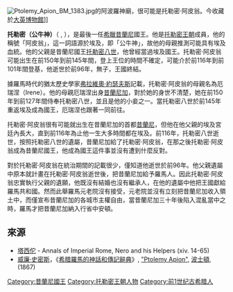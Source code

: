 [[Image:Ptolemy_Apion_BM_1383.jpg|thumb]]的阿波羅神廟，很可能是托勒密·阿皮翁。今收藏於[[大英博物館|大英博物館]]]]

'''托勒密（公牛神）'''（{{lang-el|Πτολεμαῖος Ἀπίων}} , {{bd|?||前96年|catIdx=P}}），是最後一任[[希臘化時代|希臘]][[昔蘭尼|昔蘭尼]]國王。他是[[托勒密王朝|托勒密王朝]]成員，他的稱號「阿皮翁」，這一詞語源於埃及，即「公牛神」，故他的母親推測可能具有埃及血統。他的父親是昔蘭尼國王[[托勒密八世|托勒密八世]]，他曾經當過埃及國王。托勒密·阿皮翁可能出生在前150年到前145年間，登上王位的時間不確定，可能介於前116年到前101年間登基，他逝世於前96年，無子，王國終結。

據羅馬時代的猶太歷史學家[[弗拉維奧·約瑟夫斯|弗拉維奧·約瑟夫斯]]記載，托勒密·阿皮翁的母親名為厄瑞涅（Irene）。他的母親厄瑞涅出身[[昔蘭尼加|昔蘭尼加]]，對於她的身世不清楚，她在前150年到前127年間侍奉托勒密八世，並且是他的小妾之一。當托勒密八世於前145年重返埃及成為國王，厄瑞涅也跟著一同前往。

托勒密·阿皮翁很有可能就出生在昔蘭尼加的首都[[昔蘭尼|昔蘭尼]]，但他在他父親的埃及宮廷內長大，直到前116年為止他一生大多時間都在埃及。前116年，托勒密八世逝世，按照托勒密八世的遺屬，昔蘭尼加給了托勒密·阿皮翁，在那之後托勒密·阿皮翁成為昔蘭尼國王，他成為國王這件事並沒有遭到什麼反對。

對於托勒密·阿皮翁在統治期間的記載很少，僅知道他逝世於前96年。他父親遺屬中原本就計畫在托勒密·阿皮翁逝世後，把昔蘭尼加給予羅馬人。因此托勒密·阿皮翁忠實執行父親的遺願，他既沒有結婚也沒有繼承人，在他的遺屬中他把王國獻給羅馬共和國。然而此舉羅馬元老院沒有接受，元老院並沒有立刻把昔蘭尼加收入領土中，而僅宣布昔蘭尼加的各城市主權自由，當昔蘭尼加三十年後陷入混亂當中之時，羅馬才把昔蘭尼加納入行省中安頓。

==來源==
* [[塔西佗|塔西佗]] - Annals of Imperial Rome, Nero and his Helpers (xiv. 14-65)
*[[威廉·史密斯_(辭典編纂者)|威廉·史密斯]]，《[[希腊羅馬的神話和傳記辭典|希腊羅馬的神話和傳記辭典]]》,   [https://web.archive.org/web/20110606000118/http://www.ancientlibrary.com/smith-bio/2901.html "Ptolemy Apion"],  [[波士頓|波士頓]], (1867)


{{s-start}}
{{s-hou|||?||前96年}}
{{s-reg}}
{{s-bef|before=[[托勒密八世|托勒密八世]]}}
{{s-ttl|title=[[昔蘭尼國王列表|昔蘭尼國王]]|years=前116年–前96年}}
{{s-aft|after=無<br>王國終結，最終被納入[[羅馬共和國|羅馬共和國]]行省}}
{{end}}

{{希臘化時代統治者}}
[[Category:昔蘭尼國王|Category:昔蘭尼國王]]
[[Category:托勒密王朝人物|Category:托勒密王朝人物]]
[[Category:前1世纪古希腊人|Category:前1世纪古希腊人]]